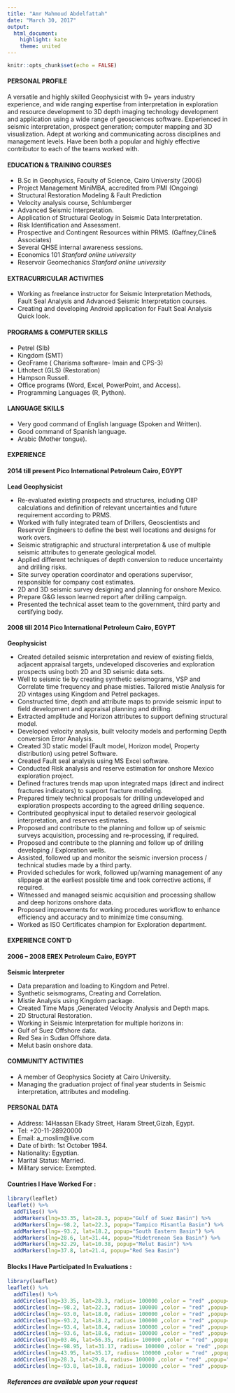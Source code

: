 ```yaml
---
title: "Amr Mahmoud Abdelfattah"
date: "March 30, 2017"
output:
  html_document: 
    highlight: kate
    theme: united
---
```


```r
knitr::opts_chunk$set(echo = FALSE)
```

#### **PERSONAL PROFILE**


A versatile and highly skilled Geophysicist with 9+ years industry experience, and wide ranging expertise from interpretation in exploration and resource development to 3D depth imaging technology development and application using a wide range of geosciences software. Experienced in seismic interpretation, prospect generation; computer mapping and 3D visualization. Adept at working and communicating across disciplines and management levels. Have been both a popular and highly effective contributor to each of the teams worked with.

#### **EDUCATION & TRAINING COURSES**

- B.Sc in Geophysics, Faculty of Science, Cairo University (2006)
-	Project Management MiniMBA, accredited from PMI (Ongoing)
- Structural Restoration Modeling & Fault Prediction 
-	Velocity analysis course, Schlumberger
-	Advanced Seismic Interpretation.
-	Application of Structural Geology in Seismic Data Interpretation.
-	Risk Identification and Assessment.
-	Prospective and Contingent Resources within PRMS. (Gaffney,Cline& Associates)
-	Several QHSE internal awareness sessions.
-	Economics 101 				*Stanford online university*
-	Reservoir Geomechanics 			*Stanford online university*

#### **EXTRACURRICULAR ACTIVITIES**

-	Working as freelance instructor for Seismic Interpretation Methods, Fault Seal Analysis and Advanced Seismic Interpretation courses.
- Creating and developing Android application for Fault Seal Analysis Quick look.

#### **PROGRAMS & COMPUTER SKILLS**

-	Petrel (Slb)
-	Kingdom (SMT)
-	GeoFrame ( Charisma software- Imain and CPS-3)
-	Lithotect (GLS)  (Restoration)
- Hampson Russell.  
- Office programs (Word, Excel, PowerPoint, and Access).  
- Programming Languages (R, Python).  

#### **LANGUAGE SKILLS**

- Very good command of English language (Spoken and Written).
- Good command of Spanish language.
- Arabic (Mother tongue).

#### **EXPERIENCE**

#### **2014 till present	Pico International Petroleum	Cairo, EGYPT**
**Lead Geophysicist**  

- Re-evaluated existing prospects and structures, including OIIP calculations and definition of relevant uncertainties and future requirement according to PRMS.   
- Worked with fully integrated team of Drillers, Geoscientists and Reservoir Engineers to define the best well locations and designs for work overs.  
- Seismic stratigraphic and structural interpretation & use of multiple seismic attributes to generate geological model.  
- Applied different techniques of depth conversion to reduce uncertainty and drilling risks.  
- Site survey operation coordinator and operations supervisor, responsible for company cost estimates.    
- 2D and 3D seismic survey designing and planning for onshore Mexico.  
- Prepare G&G lesson learned report after drilling campaign.  
- Presented the technical asset team to the government, third party and certifying body.  
  
#### **2008 till 2014	Pico International Petroleum	Cairo, EGYPT**  

**Geophysicist**

- Created detailed seismic interpretation and review of existing fields, adjacent appraisal targets, undeveloped discoveries and exploration prospects using both 2D and 3D seismic data sets.  
- Well to seismic tie by creating synthetic seismograms, VSP and Correlate time frequency and phase misties. Tailored mistie Analysis for 2D vintages using Kingdom and Petrel packages.  
- Constructed time, depth and attribute maps to provide seismic input to field development and appraisal planning and drilling.  
- Extracted amplitude and Horizon attributes to support defining structural model.  
- Developed velocity analysis, built velocity models and performing Depth conversion Error Analysis.  
- Created 3D static model (Fault model, Horizon model, Property distribution) using petrel Software.  
- Created Fault seal analysis using MS Excel software.  
- Conducted Risk analysis and reserve estimation for onshore Mexico exploration project.  
- Defined fractures trends map upon integrated maps (direct and indirect fractures indicators) to support fracture modeling.  
- Prepared timely technical proposals for drilling undeveloped and exploration prospects according to the agreed drilling sequence.  
- Contributed geophysical input to detailed reservoir geological interpretation, and reserves estimates.  
- Proposed and contribute to the planning and follow up of seismic surveys acquisition, processing and re-processing, if required.  
- Proposed and contribute to the planning and follow up of drilling developing / Exploration wells.  
- Assisted, followed up and monitor the seismic inversion process / technical studies made by a third party.  
- Provided schedules for work, followed up/warning management of any slippage at the earliest possible time and took corrective actions, if required.  
- Witnessed and managed seismic acquisition and processing shallow and deep horizons onshore data.  
- Proposed improvements for working procedures workflow to enhance efficiency and accuracy and to minimize time consuming.  
- Worked as ISO Certificates champion for Exploration department.

#### **EXPERIENCE CONT’D**  

#### **2006 – 2008	EREX Petroleum	Cairo, EGYPT**  

**Seismic Interpreter**  

- Data preparation and loading to Kingdom and Petrel.  
- Synthetic seismograms, Creating and Correlation.  
- Mistie Analysis using Kingdom package.  
- Created Time Maps ,Generated Velocity Analysis and Depth maps.  
- 2D Structural Restoration.  
- Working in Seismic Interpretation for multiple horizons in:  
+ Gulf of Suez Offshore data.  
+ Red Sea in Sudan Offshore data.  
+ Melut basin onshore data.   

#### **COMMUNITY ACTIVITIES**  

-	A member of Geophysics Society at Cairo University.  
- Managing the graduation project of final year students in Seismic interpretation, attributes and modeling.  

#### **PERSONAL DATA**  

- Address: 14Hassan Elkady Street, Haram Street,Gizah, Egypt.  
- Tel: +20-11-28920000  
- Email: a_moslim@live.com   
- Date of birth: 1st October 1984.   
- Nationality: Egyptian.  
- Marital Status: Married.
- Military service: Exempted.  


######################################################################

#### **Countries I Have Worked For :**  


```r
library(leaflet)
leaflet() %>%
  addTiles() %>%
  addMarkers(lng=33.35, lat=28.3, popup="Gulf of Suez Basin") %>%
  addMarkers(lng=-98.2, lat=22.3, popup="Tampico Misantla Basin") %>%
  addMarkers(lng=-93.2, lat=18.2, popup="South Eastern Basin") %>%
  addMarkers(lng=28.6, lat=31.44, popup="Midetrenean Sea Basin") %>%
  addMarkers(lng=32.29, lat=10.38, popup="Melut Basin") %>%
  addMarkers(lng=37.8, lat=21.4, popup="Red Sea Basin")

```

#### **Blocks I Have Participated In Evaluations :**

```r
library(leaflet)
leaflet() %>%
  addTiles() %>%
  addCircles(lng=33.35, lat=28.3, radius= 100000 ,color = "red" ,popup="Midetrenean Sea Basin") %>%
  addCircles(lng=-98.2, lat=22.3, radius= 100000 ,color = "red" ,popup="Tampico Misantla Basin") %>%
  addCircles(lng=-93.0, lat=18.0, radius= 100000 ,color = "red" ,popup="South Eastern Basin") %>%
  addCircles(lng=-93.2, lat=18.2, radius= 100000 ,color = "red" ,popup="South Eastern Basin") %>%
  addCircles(lng=-93.4, lat=18.4, radius= 100000 ,color = "red" ,popup="South Eastern Basin") %>%
  addCircles(lng=-93.6, lat=18.6, radius= 100000 ,color = "red" ,popup="South Eastern Basin") %>%
  addCircles(lng=03.46, lat=56.35, radius= 100000 ,color = "red" ,popup="North Sea Basin") %>%
  addCircles(lng=-98.95, lat=31.17, radius= 100000 ,color = "red" ,popup="Taxes Basin") %>%
  addCircles(lng=43.95, lat=35.17, radius= 100000 ,color = "red" ,popup="Taxes Basin") %>%
  addCircles(lng=28.3, lat=29.8, radius= 100000 ,color = "red" ,popup="Midetrenean Sea Basin") %>%
  addCircles(lng=-93.8, lat=18.8, radius= 100000 ,color = "red" ,popup="South Eastern Basin") 

```

##### **References are available upon your request**  